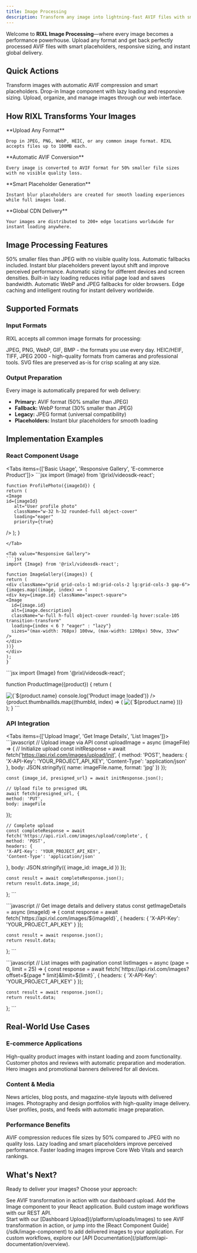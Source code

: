 ```yaml
---
title: Image Processing
description: Transform any image into lightning-fast AVIF files with smart placeholders, responsive delivery, and global CDN distribution.
---
```




Welcome to **RIXL Image Processing**—where every image becomes a performance powerhouse. Upload any format and get back perfectly processed AVIF files with smart placeholders, responsive sizing, and instant global delivery.

## Quick Actions

<Columns cols={3}>
  <Card
    title="Upload Images"
    href="/platform/uploads/images"
    icon="upload"
  >
    Transform images with automatic AVIF compression and smart placeholders.
  </Card>
  <Card
    title="React Component"
    href="/sdk/image-component"
    icon="layers"
  >
    Drop-in Image component with lazy loading and responsive sizing.
  </Card>
  <Card
    title="Dashboard Management"
    href="/platform/dashboard/media/overview"
    icon="monitor"
  >
    Upload, organize, and manage images through our web interface.
  </Card>
</Columns>

## How RIXL Transforms Your Images

<Steps>
  <Step>
    **Upload Any Format**

    Drop in JPEG, PNG, WebP, HEIC, or any common image format. RIXL accepts files up to 100MB each.
  </Step>

  <Step>
    **Automatic AVIF Conversion**

    Every image is converted to AVIF format for 50% smaller file sizes with no visible quality loss.
  </Step>

  <Step>
    **Smart Placeholder Generation**

    Instant blur placeholders are created for smooth loading experiences while full images load.
  </Step>

  <Step>
    **Global CDN Delivery**

    Your images are distributed to 200+ edge locations worldwide for instant loading anywhere.
  </Step>
</Steps>

## Image Processing Features

<Columns cols={3}>
  <Card title="AVIF Transformation" icon="zap">
    50% smaller files than JPEG with no visible quality loss. Automatic fallbacks included.
  </Card>
  <Card title="Smart Placeholders" icon="eye">
    Instant blur placeholders prevent layout shift and improve perceived performance.
  </Card>
  <Card title="Responsive Delivery" icon="smartphone">
    Automatic sizing for different devices and screen densities.
  </Card>
  <Card title="Lazy Loading" icon="clock">
    Built-in lazy loading reduces initial page load and saves bandwidth.
  </Card>
  <Card title="Format Fallbacks" icon="shield">
    Automatic WebP and JPEG fallbacks for older browsers.
  </Card>
  <Card title="Global CDN" icon="globe">
    Edge caching and intelligent routing for instant delivery worldwide.
  </Card>
</Columns>

## Supported Formats

### Input Formats
RIXL accepts all common image formats for processing:

<Columns cols={3}>
  <Card title="Common Formats" icon="image">
    JPEG, PNG, WebP, GIF, BMP - the formats you use every day.
  </Card>
  <Card title="Professional Formats" icon="camera">
    HEIC/HEIF, TIFF, JPEG 2000 - high-quality formats from cameras and professional tools.
  </Card>
  <Card title="Vector Graphics" icon="layers">
    SVG files are preserved as-is for crisp scaling at any size.
  </Card>
</Columns>

### Output Preparation
Every image is automatically prepared for web delivery:

- **Primary:** AVIF format (50% smaller than JPEG)
- **Fallback:** WebP format (30% smaller than JPEG)
- **Legacy:** JPEG format (universal compatibility)
- **Placeholders:** Instant blur placeholders for smooth loading

## Implementation Examples

### React Component Usage

<Tabs items={['Basic Usage', 'Responsive Gallery', 'E-commerce Product']}>
  <Tab value="Basic Usage">
    ```jsx
    import {Image} from '@rixl/videosdk-react';

    function ProfilePhoto({imageId}) {
    return (
    <Image
    id={imageId}
       alt="User profile photo"
       className="w-32 h-32 rounded-full object-cover"
       loading="eager"
       priority={true}
  />
  );
  }
  ```
</Tab>

<Tab value="Responsive Gallery">
  ```jsx
  import {Image} from '@rixl/videosdk-react';

  function ImageGallery({images}) {
  return (
  <div className="grid grid-cols-1 md:grid-cols-2 lg:grid-cols-3 gap-6">
{images.map((image, index) => (
  <div key={image.id} className="aspect-square">
  <Image
    id={image.id}
    alt={image.description}
    className="w-full h-full object-cover rounded-lg hover:scale-105 transition-transform"
    loading={index < 6 ? "eager" : "lazy"}
    sizes="(max-width: 768px) 100vw, (max-width: 1200px) 50vw, 33vw"
  />
</div>
))}
</div>
);
}
```
</Tab>

<Tab value="E-commerce Product">
  ```jsx
  import {Image} from '@rixl/videosdk-react';

  function ProductImage({product}) {
  return (
  <div className="product-image-container">
  <Image
  id={product.mainImageId}
     alt={`${product.name} - main product image`}
     className="w-full h-96 object-cover rounded-lg"
     priority={true}
     sizes="(max-width: 768px) 100vw, 50vw"
     onLoad={() => console.log('Product image loaded')}
/>

<div className="flex gap-2 mt-4">
  {product.thumbnailIds.map((thumbId, index) => (
    <Image
      key={thumbId}
      id={thumbId}
      alt={`${product.name} - view ${index + 1}`}
      className="w-16 h-16 object-cover rounded cursor-pointer hover:opacity-75"
      loading="lazy"
    />
  ))}
</div>
</div>
);
}
```
</Tab>
</Tabs>

### API Integration

<Tabs items={['Upload Image', 'Get Image Details', 'List Images']}>
  <Tab value="Upload Image">
    ```javascript
    // Upload image via API
    const uploadImage = async (imageFile) => {
    // Initialize upload
    const initResponse = await fetch('https://api.rixl.com/images/upload/init', {
    method: 'POST',
    headers: {
    'X-API-Key': 'YOUR_PROJECT_API_KEY',
    'Content-Type': 'application/json'
  },
    body: JSON.stringify({
    name: imageFile.name,
    format: 'jpg'
  })
  });

    const {image_id, presigned_url} = await initResponse.json();

    // Upload file to presigned URL
    await fetch(presigned_url, {
    method: 'PUT',
    body: imageFile
  });

    // Complete upload
    const completeResponse = await fetch('https://api.rixl.com/images/upload/complete', {
    method: 'POST',
    headers: {
    'X-API-Key': 'YOUR_PROJECT_API_KEY',
    'Content-Type': 'application/json'
  },
    body: JSON.stringify({
    image_id: image_id
  })
  });

    const result = await completeResponse.json();
    return result.data.image_id;
  };
    ```
  </Tab>

  <Tab value="Get Image Details">
    ```javascript
    // Get image details and delivery status
    const getImageDetails = async (imageId) => {
    const response = await fetch(`https://api.rixl.com/images/${imageId}`, {
    headers: {
    'X-API-Key': 'YOUR_PROJECT_API_KEY'
  }
  });

    const result = await response.json();
    return result.data;
  };
    ```
  </Tab>

  <Tab value="List Images">
    ```javascript
    // List images with pagination
    const listImages = async (page = 0, limit = 25) => {
    const response = await fetch(`https://api.rixl.com/images?offset=${page * limit}&limit=${limit}`, {
    headers: {
    'X-API-Key': 'YOUR_PROJECT_API_KEY'
  }
  });

    const result = await response.json();
    return result.data;
  };
    ```
  </Tab>
</Tabs>

## Real-World Use Cases

### E-commerce Applications

<Columns cols={3}>
  <Card title="Product Galleries" icon="shopping-cart">
    High-quality product images with instant loading and zoom functionality.
  </Card>
  <Card title="User-Generated Content" icon="users">
    Customer photos and reviews with automatic preparation and moderation.
  </Card>
  <Card title="Category Banners" icon="layout">
    Hero images and promotional banners delivered for all devices.
  </Card>
</Columns>

### Content & Media

<Columns cols={3}>
  <Card title="Editorial Content" icon="file-text">
    News articles, blog posts, and magazine-style layouts with delivered images.
  </Card>
  <Card title="Portfolio Websites" icon="camera">
    Photography and design portfolios with high-quality image delivery.
  </Card>
  <Card title="Social Platforms" icon="users">
    User profiles, posts, and feeds with automatic image preparation.
  </Card>
</Columns>

### Performance Benefits

<Columns cols={3}>
  <Card title="50% Smaller Files" icon="zap">
    AVIF compression reduces file sizes by 50% compared to JPEG with no quality loss.
  </Card>
  <Card title="Faster Page Loads" icon="clock">
    Lazy loading and smart placeholders improve perceived performance.
  </Card>
  <Card title="Better SEO" icon="trending-up">
    Faster loading images improve Core Web Vitals and search rankings.
  </Card>
</Columns>

## What's Next?

Ready to deliver your images? Choose your approach:

<Columns cols={3}>
  <Card
    title="Upload Your First Image"
    href="/platform/uploads/images"
    icon="upload"
  >
    See AVIF transformation in action with our dashboard upload.
  </Card>
  <Card
    title="React Integration"
    href="/sdk/image-component"
    icon="layers"
  >
    Add the Image component to your React application.
  </Card>
  <Card
    title="API Implementation"
    href="/platform/api-documentation/overview"
    icon="code"
  >
    Build custom image workflows with our REST API.
  </Card>
</Columns>

<div className="mt-12">
  <Callout type="tip" title="Ready to see the difference?">
    Start with our [Dashboard Upload](/platform/uploads/images) to see AVIF transformation in action, or jump into the
    [React Component Guide](/sdk/image-component) to add delivered images to your application. For custom workflows,
    explore our [API Documentation](/platform/api-documentation/overview).
  </Callout>
</div>
